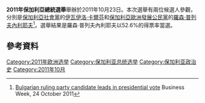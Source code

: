 '''2011年保加利亞總統選舉'''舉辦於2011年10月23日。本次選舉有兩位候選人參觀，分別是[[保加利亞社會黨|保加利亞社會黨]]的[[伊瓦伊洛·卡爾芬|伊瓦伊洛·卡爾芬]]和[[保加利亞歐洲發展公民黨|保加利亞歐洲發展公民黨]]的[[羅森·普列夫內利耶夫|羅森·普列夫內利耶夫]]<ref>[http://www.businessweek.com/news/2011-10-24/bulgarian-ruling-party-candidate-leads-in-presidential-vote.html Bulgarian ruling party candidate leads in presidential vote] {{Wayback|url=http://www.businessweek.com/news/2011-10-24/bulgarian-ruling-party-candidate-leads-in-presidential-vote.html |date=20111026202711 }} Business Week, 24 October 2011</ref>。選舉結果是羅森·普列夫內利耶夫以52.6%的得票率當選。

== 參考資料 ==
{{Reflist}}

{{保加利亞選舉}}
[[Category:2011年欧洲选举|Category:2011年欧洲选举]]
[[Category:保加利亚总统选举|Category:保加利亚总统选举]]
[[Category:保加利亚政治史|Category:保加利亚政治史]]
[[Category:2011年10月|Category:2011年10月]]